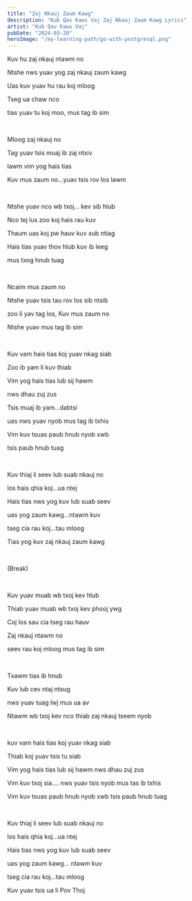 ```yaml
---
title: "Zaj Nkauj Zaum Kawg"
description: "Kub Qav Kaws Vaj Zaj Nkauj Zaum Kawg Lyrics"
artist: "Kub Qav Kaws Vaj"
pubDate: "2024-03-20"
heroImage: "/my-learning-path/go-with-postgresql.png"
---
```


Kuv hu zaj nkauj ntawm no

Ntshe nws yuav yog zaj nkauj zaum kawg

Uas kuv yuav hu rau koj mloog

Tseg ua chaw nco

tias yuav tu koj moo, mus tag ib sim

<br />

Mloog zaj nkauj no

Tag yuav tsis muaj ib zaj ntxiv

lawm vim yog hais tias

Kuv mus zaum no...yuav tsis rov los lawm

<br />

Ntshe yuav nco wb txoj... kev sib hlub

Nco tej lus zoo koj hais rau kuv

Thaum uas koj pw hauv kuv xub ntiag

Hais tias yuav thov hlub kuv ib leeg

mus txog hnub tuag

<br />

Ncaim mus zaum no

Ntshe yuav tsis tau rov los sib ntsib

zoo li yav tag los, Kuv mus zaum no

Ntshe yuav mus tag ib sim

<br />

Kuv vam hais tias koj yuav nkag siab

Zoo ib yam li kuv thiab

Vim yog hais tias lub sij hawm

nws dhau zuj zus

Tsis muaj ib yam...dabtsi

uas nws yuav nyob mus tag ib txhis

Vim kuv tsuas paub hnub nyob xwb

tsis paub hnub tuag

<br />

Kuv thiaj li seev lub suab nkauj no

los hais qhia koj...ua ntej

Hais tias nws yog kuv lub suab seev

uas yog zaum kawg...ntawm kuv

tseg cia rau koj...tau mloog

Tias yog kuv zaj nkauj zaum kawg

<br />

(Break)

<br />

Kuv yuav muab wb txoj kev hlub

Thiab yuav muab wb txoj kev phooj ywg

Coj los sau cia tseg rau hauv

Zaj nkauj ntawm no

seev rau koj mloog mus tag ib sim

<br />

Txawm tias ib hnub

Kuv lub cev ntaj ntsug

nws yuav tuag lwj mus ua av

Ntawm wb txoj kev nco thiab zaj nkauj tseem nyob

<br />

kuv vam hais tias koj yuav nkag siab

Thiab koj yuav tsis tu siab

Vim yog hais tias lub sij hawm nws dhau zuj zus

Vim kuv txoj sia.... nws yuav tsis nyob mus tas ib txhis

Vim kuv tsuas paub hnub nyob xwb tsis paub hnub tuag

<br />

Kuv thiaj li seev lub suab nkauj no

los hais qhia koj...ua ntej

Hais tias nws yog kuv lub suab seev

uas yog zaum kawg... ntawm kuv

tseg cia rau koj...tau mloog

Kuv yuav tsis ua li Pov Thoj
